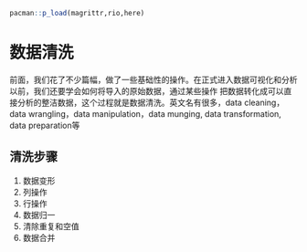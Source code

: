 ```r
pacman::p_load(magrittr,rio,here)
```

# 数据清洗

前面，我们花了不少篇幅，做了一些基础性的操作。在正式进入数据可视化和分析以前，我们还要学会如何将导入的原始数据，通过某些操作
把数据转化成可以直接分析的整洁数据，这个过程就是数据清洗。英文名有很多，data cleaning，data wrangling，data manipulation，data munging, data transformation, data preparation等

## 清洗步骤

1. 数据变形
2. 列操作
3. 行操作
4. 数据归一
5. 清除重复和空值
6. 数据合并
